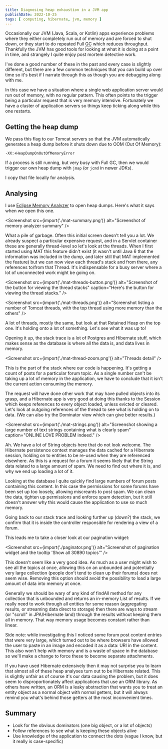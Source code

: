```yaml
---
title: Diagnosing heap exhaustion in a JVM app
publishDate: 2022-10-25
tags: [ computing, hibernate, jvm, memory ]
---
```


Occasionally our JVM (Java, Scala, or Kotlin) apps experience problems where they either completely run out of memory and are forced to shut down, or they start to do repeated Full <abbr title="Garbage Collection">GC</abbr> which reduces throughput. Thankfully the JVM has good tools for looking at what it is doing at a point in time, and strangely I quite enjoy post mortem detective work.

I've done a good number of these in the past and every case is slightly different, but there are a few common techniques that you can build up over time so it's best if I narrate through this as though you are debugging along with me.

In this case we have a situation where a single web application server would run out of memory, with no regular pattern. This often points to the trigger being a particular request that is very memory intensive. Fortunately we have a cluster of application servers so things keep ticking along while this one restarts.

## Getting the heap dump

We pass this flag to our Tomcat servers so that the JVM automatically generates a heap dump before it shuts down due to OOM (Out Of Memory):

````
-XX:+HeapDumpOnOutOfMemoryError
````

If a process is still running, but very busy with Full GC, then we would trigger our own heap dump with `jmap` (or `jcmd` in newer JDKs).

I copy that file locally for analysis.

## Analysing

I use [Eclipse Memory Analyzer](https://www.eclipse.org/mat/) to open heap dumps. Here's what it says when we open this one.

<Screenshot src={import('./mat-summary.png')} alt="Screenshot of memory analyzer summary" />

What a pile of garbage. Often this initial screen doesn't tell you a lot. We already suspect a particular expensive request, and in a Servlet container these are generally thread-level so let's look at the threads. When I first started using MAT this feature didn't exist (it wasn't until Java 6 that the information was included in the dump, and later still that MAT implemented the feature) but we can now view each thread's stack and from there, any references to/from that Thread. It's indispensable for a busy server where a lot of unconnected work might be going on. 

<Screenshot src={import('./mat-threads-button.png')} alt="Screenshot of the button for viewing the thread stacks" caption="Here's the button for viewing the thread stacks." />

<Screenshot src={import('./mat-threads.png')} alt="Screenshot listing a number of Tomcat threads, with the top thread using more memory than the others" />

A lot of threads, mostly the same, but look at that Retained Heap on the top one. It's holding onto a lot of something. Let's see what it was up to!  

Opening it up, the stack trace is a lot of Postgres and Hibernate stuff, which makes sense as the database is where all the data is, and data lives in memory. 

<Screenshot src={import('./mat-thread-zoom.png')} alt="Threads detail" />

This is the part of the stack where our code is happening. It's getting a count of posts for a particular forum topic. As a single number can't be taking up a lot of memory in the application, we have to conclude that it isn't the current action consuming the memory.

The request will have done other work that may have pulled objects into its grasp, and a Hibernate app is very good at doing this thanks to the Session which keeps references to every object loaded, unless evicted or cleared. Let's look at outgoing references of the thread to see what is holding on to data. (We can also try the Dominator view which can give better results.) 

<Screenshot src={import('./mat-strings.png')} alt="Screenshot showing a large number of text strings containing what is clearly spam" caption="ONLINE LOVE PROBLEM indeed." />
 
Ah. We have a lot of String objects here that do not look welcome. The Hibernate persistence context manages the data cached for a Hibernate session, holding on to entities to be re-used when they are referenced elsewhere. As this is a request for a forum it seems likely that the String data related to a large amount of spam. We need to find out where it is, and why we end up loading a lot of it. 

Looking at the database I quite quickly find large numbers of forum posts containing this content. In this case the permissions for some forums have been set up too loosely, allowing miscreants to post spam. We can clean the data, tighten up permissions and enforce spam detection, but it still doesn't answer why this would cause the application to use so much memory.

Going back to our stack trace and looking further up (down?) the stack, we confirm that it is inside the controller responsible for rendering a view of a forum.

This leads me to take a closer look at our pagination widget: 

<Screenshot src={import('./paginator.png')} alt="Screenshot of pagination widget and the tooltip 'Show all 30890 topics'" /> 

This doesn't seem like a very good idea. As much as a user might wish to see all the topics at once, allowing this on an unbounded and potentially very large collection (people don't tend to clean up their forums) does not seem wise. Removing this option should avoid the possibility to load a large amount of data into memory at once. 

Generally we should be wary of any kind of findAll method for any collection that is unbounded and returns an in-memory List of results. If we really need to work through all entities for some reason (aggregating results, or streaming data direct to storage) then there are ways to stream (or "scroll" in JPA/Hibernate land) through the results without keeping them all in memory. That way memory usage becomes constant rather than linear. 

Side note: while investigating this I noticed some forum post content entries that were very large, which turned out to be where browsers have allowed the user to paste in an image and encoded it as a data: URI in the content. This also won't help with memory and is a waste of space in the database so we'll make a change to force these to become separate attachments.

If you have used Hibernate extensively then it may not surprise you to learn that almost all of these heap analyses turn out to be Hibernate related. This is slightly unfair as of course it's our data causing the problem, but it does seem to disproportionately affect applications that use an ORM library. As others have written, an ORM is a leaky abstraction that wants you to treat an entity object as a normal object with normal getters, but it will always remind you what's behind those getters at the most inconvenient times.

## Summary

* Look for the obvious dominators (one big object, or a lot of objects)
* Follow references to see what is keeping these objects alive
* Use knowledge of the application to connect the dots (vague I know, but it really is case-specific)